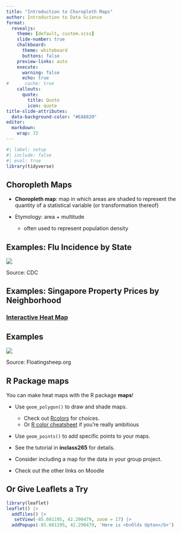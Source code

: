 ```yaml
---
title: "Introduction to Choropleth Maps"
author: Introduction to Data Science
format:
  revealjs:
    theme: [default, custom.scss]
    slide-number: true
    chalkboard: 
      theme: whiteboard
      buttons: false
    preview-links: auto
    execute:
      warning: false
      echo: true
#      cache: true
    callouts:
      quote:
        title: Quote
        icon: quote
title-slide-attributes:
  data-background-color: "#EA6820"
editor: 
  markdown: 
    wrap: 72
---
```




```r
#| label: setup
#| include: false
#| eval: true
library(tidyverse)
```

## Choropleth Maps

-   **Choropleth map**: map in which areas are shaded to represent the
    quantity of a statistical variable (or transformation thereof)

-   Etymology: area + multitude

    -   often used to represent population density

## Examples: Flu Incidence by State

![](https://s.w-x.co/util/image/w/flugettingworse.jpg?v=at&w=485&h=273)

::: aside
Source: CDC
:::

## Examples: Singapore Property Prices by Neighborhood

### [Interactive Heat Map](https://www.srx.com.sg/heat-map)

## Examples

![](http://2.bp.blogspot.com/-C1Sc-8q_yWw/T_RV9Pe-m1I/AAAAAAAABPY/KA2E-vu8OO4/s1600/twitterbeerchurchfixed.jpg')

::: aside
Source: Floatingsheep.org
:::

## R Package **maps**

You can make heat maps with the R package **maps**!

-   Use `geom_polygon()` to draw and shade maps.

    -   Check out
        [Rcolors](http://www.stat.columbia.edu/~tzheng/files/Rcolor.pdf)
        for choices.\
    -   Or [R color
        cheatsheet](https://www.nceas.ucsb.edu/~frazier/RSpatialGuides/colorPaletteCheatsheet.pdf)
        if you're really ambitious

-   Use `geom_points()` to add specific points to your maps.

-   See the tutorial in **inclass265** for details.

-   Consider including a map for the data in your group project.

-   Check out the other links on Moodle

## Or Give Leaflets a Try

```r
library(leaflet)
leaflet() |> 
  addTiles() |> 
   setView(-85.601195, 42.290479, zoom = 17) |> 
  addPopups(-85.601195, 42.290479, 'Here is <b>Olds Upton</b>')
```

